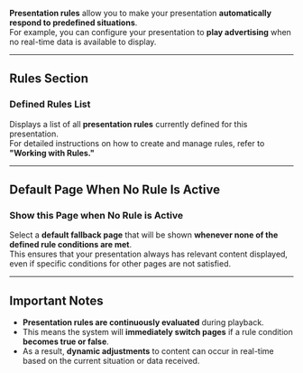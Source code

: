 
**Presentation rules** allow you to make your presentation **automatically respond to predefined situations**.  
For example, you can configure your presentation to **play advertising** when no real-time data is available to display.

---

## **Rules Section**

### **Defined Rules List**
Displays a list of all **presentation rules** currently defined for this presentation.  
For detailed instructions on how to create and manage rules, refer to **"Working with Rules."**

---

## **Default Page When No Rule Is Active**

### **Show this Page when No Rule is Active**
Select a **default fallback page** that will be shown **whenever none of the defined rule conditions are met**.  
This ensures that your presentation always has relevant content displayed, even if specific conditions for other pages are not satisfied.

---

## **Important Notes**

- **Presentation rules are continuously evaluated** during playback.  
- This means the system will **immediately switch pages** if a rule condition **becomes true or false**.
- As a result, **dynamic adjustments** to content can occur in real-time based on the current situation or data received.

